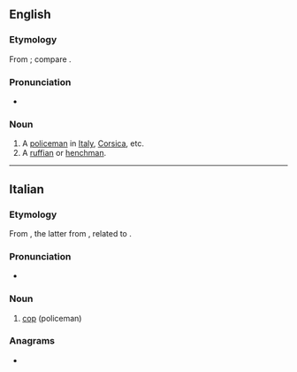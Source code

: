 ==English==

===Etymology===
From {{bor|en|it|sbirro}}; compare {{cog|fr|sbire}}.

===Pronunciation===
* {{IPA|/spiɹoʊ/|lang=en}}

===Noun===
{{en-noun|s|sbirri}}

# A [[policeman]] in [[Italy]], [[Corsica]], etc.
# A [[ruffian]] or [[henchman]].

----

==Italian==

===Etymology===
From {{prefix|it|s|birro}}, the latter from {{der|it|la|birrus||hooded coat}}, related to {{m|la|burrus||reddish; red-headed}}.
{{rfe|it|partially given in etymology for French [[sbire]]}} <!-- what else do we need? -->

===Pronunciation===
* {{IPA|/ˈzbir.ro/|lang=it}}

===Noun===
{{it-noun|m}}

# [[cop]] (policeman)

===Anagrams===
* {{l|it|sborri}}